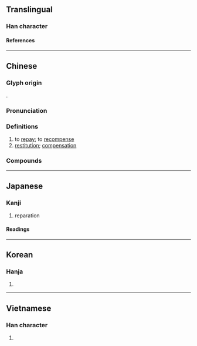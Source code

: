 {{also|偿}}
{{character info/new}}
==Translingual==

===Han character===
{{Han char|rn=9|rad=人|as=15|sn=17|four=29286|canj=OFBC|ids=⿰亻賞}}

====References====
{{Han ref|kx=0120.120|dkj=01245|dj=0254.100|hdz=10234.020|uh=511F}}

----

==Chinese==
{{zh-forms|s=偿}}

===Glyph origin===
{{Han etym}}
{{Han compound|人|alt1=亻|賞|ls=psc|c1=s|c2=p}}.

===Pronunciation===
{{zh-pron
|m=cháng
|m-s=
|c=soeng4
|c-t=
|g=
|h=pfs=
|j=
|mb=siǒng
|md=
|mn=qz,tw,xm:siông/zz:siâng/qz,tw,xm:sióng
|mn_note=siông/siâng - literary; sióng - vernacular (俗)
|mn-t=
|w=
|x=
|mc=y
|oc=y
|cat=v,n
}}

===Definitions===
{{zh-hanzi}}

# to [[repay]]; to [[recompense]]
# [[restitution]]; [[compensation]]

===Compounds===
{{zh-der|一償宿願|代償|以血償血|保險賠償|償付|償債|償命|償得夙願|償補|償責|償還|償願|取償|國家賠償|國際索償|報償|夙願以償|如願以償|得不償失|得償所願|抵償|損害賠償|有償契約|有償行為|殺人償命|求償|法償貨幣|清償|無償|無償契約|補償|補償作用|補償支付|補償教育|補償財政|補償費|賠償|賠償醫學|酬償|難償所願}}

----

==Japanese==

===Kanji===
{{ja-kanji|grade=c|rs=人15}}

# reparation

====Readings====
{{ja-readings
|goon=じょう<じやう
|kanon=しょう<しやう
|kun=つぐな-う<つぐな-ふ, つぐな-い<つぐな-ひ
}}

----

==Korean==

===Hanja===
{{ko-hanja|상}}

# {{rfdef|ko|sort=人15}}

----

==Vietnamese==

===Han character===
{{vi-readings|reading=thường|rs=人15}}

# {{rfdef|vi}}